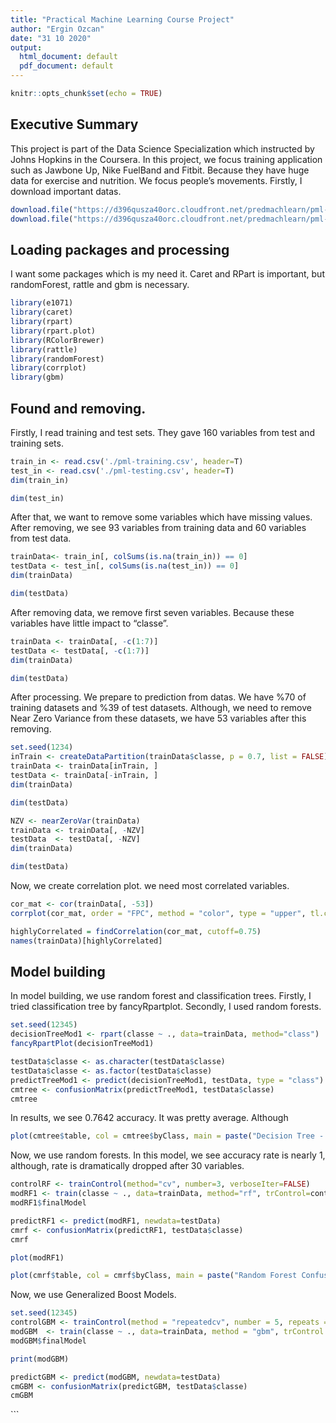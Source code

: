 ---
title: "Practical Machine Learning Course Project"
author: "Ergin Ozcan"
date: "31 10 2020"
output:
  html_document: default
  pdf_document: default
---

```{r setup, include=FALSE}
knitr::opts_chunk$set(echo = TRUE)
```

## Executive Summary

This project is part of the Data Science Specialization which instructed by Johns Hopkins in the Coursera. In this project, we focus training application such as Jawbone Up, Nike FuelBand and Fitbit. Because they have huge data for exercise and nutrition. We focus people's movements. Firstly, I download important datas.


```{r, echo=FALSE}
download.file("https://d396qusza40orc.cloudfront.net/predmachlearn/pml-training.csv", "pml-training.csv", method = "curl")
download.file("https://d396qusza40orc.cloudfront.net/predmachlearn/pml-testing.csv", "pml-testing.csv", method = "curl")
```

## Loading packages and processing

I want some packages which is my need it. Caret and RPart is important, but randomForest, rattle and gbm is necessary.

```{r, echo=FALSE}
library(e1071)
library(caret)
library(rpart)
library(rpart.plot)
library(RColorBrewer)
library(rattle)
library(randomForest)
library(corrplot)
library(gbm)
```

## Found and removing.

Firstly, I read training and test sets. They gave 160 variables from test and training sets.

```{r, echo=FALSE}
train_in <- read.csv('./pml-training.csv', header=T)
test_in <- read.csv('./pml-testing.csv', header=T)
dim(train_in)
```

```{r, echo=FALSE}
dim(test_in)
```

After that, we want to remove some variables which have missing values. After removing, we see 93 variables from training data and 60 variables from test data.

```{r, echo=FALSE}
trainData<- train_in[, colSums(is.na(train_in)) == 0]
testData <- test_in[, colSums(is.na(test_in)) == 0]
dim(trainData)
```

```{r, echo=FALSE}
dim(testData)
```

After removing data, we remove first seven variables. Because these variables have little impact to "classe".

```{r, echo=FALSE}
trainData <- trainData[, -c(1:7)]
testData <- testData[, -c(1:7)]
dim(trainData)
```

```{r, echo=FALSE}
dim(testData)
```

After processing. We prepare to prediction from datas. We have %70 of training datasets and %39 of test datasets. Although, we need to remove Near Zero Variance from these datasets, we have 53 variables after this removing.

```{r, echo=FALSE}
set.seed(1234) 
inTrain <- createDataPartition(trainData$classe, p = 0.7, list = FALSE)
trainData <- trainData[inTrain, ]
testData <- trainData[-inTrain, ]
dim(trainData)
```

```{r, echo=FALSE}
dim(testData)
```

```{r, echo=FALSE}
NZV <- nearZeroVar(trainData)
trainData <- trainData[, -NZV]
testData  <- testData[, -NZV]
dim(trainData)
```

```{r, echo=FALSE}
dim(testData)
```

Now, we create correlation plot. we need most correlated variables.

```{r, echo=FALSE}
cor_mat <- cor(trainData[, -53])
corrplot(cor_mat, order = "FPC", method = "color", type = "upper", tl.cex = 0.8, tl.col = rgb(0, 0, 0))
```



```{r, echo=FALSE}
highlyCorrelated = findCorrelation(cor_mat, cutoff=0.75)
names(trainData)[highlyCorrelated]
```

## Model building

In model building, we use random forest and classification trees. Firstly, I tried classification tree by fancyRpartplot. Secondly, I used random forests.

```{r, echo=FALSE}
set.seed(12345)
decisionTreeMod1 <- rpart(classe ~ ., data=trainData, method="class")
fancyRpartPlot(decisionTreeMod1)
```



```{r, echo=FALSE}
testData$classe <- as.character(testData$classe)
testData$classe <- as.factor(testData$classe)
predictTreeMod1 <- predict(decisionTreeMod1, testData, type = "class")
cmtree <- confusionMatrix(predictTreeMod1, testData$classe)
cmtree
```

In results, we see 0.7642 accuracy. It was pretty average. Although

```{r, echo=FALSE}
plot(cmtree$table, col = cmtree$byClass, main = paste("Decision Tree - Accuracy =", round(cmtree$overall['Accuracy'], 4)))
```

Now, we use random forests. In this model, we see accuracy rate is nearly 1, although, rate is dramatically dropped after 30 variables.

```{r, echo=FALSE}
controlRF <- trainControl(method="cv", number=3, verboseIter=FALSE)
modRF1 <- train(classe ~ ., data=trainData, method="rf", trControl=controlRF)
modRF1$finalModel
```



```{r, echo=FALSE}
predictRF1 <- predict(modRF1, newdata=testData)
cmrf <- confusionMatrix(predictRF1, testData$classe)
cmrf
```



```{r, echo=FALSE}
plot(modRF1)
```



```{r, echo=FALSE}
plot(cmrf$table, col = cmrf$byClass, main = paste("Random Forest Confusion Matrix: Accuracy =", round(cmrf$overall['Accuracy'], 4)))
```

Now, we use Generalized Boost Models.

```{r, echo=FALSE}
set.seed(12345)
controlGBM <- trainControl(method = "repeatedcv", number = 5, repeats = 1)
modGBM  <- train(classe ~ ., data=trainData, method = "gbm", trControl = controlGBM, verbose = FALSE)
modGBM$finalModel
```



```{r, echo=FALSE}
print(modGBM)
```



```{r, echo=FALSE}
predictGBM <- predict(modGBM, newdata=testData)
cmGBM <- confusionMatrix(predictGBM, testData$classe)
cmGBM
```

```

